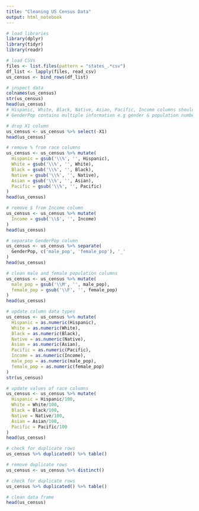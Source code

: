 ```yaml
---
title: "Cleaning US Census Data"
output: html_notebook
---
```


```r
# load libraries
library(dplyr)
library(tidyr)
library(readr)

```

```r
# load CSVs
files <- list.files(pattern = "states_.*csv")
df_list <- lapply(files, read_csv)
us_census <- bind_rows(df_list)
```

```r
# inspect data
colnames(us_census)
str(us_census)
head(us_census)
# Hispanic, White, Black, Native, Asian, Pacific, Income columns should be in numeric
# GenderPop contains multiple information e.g gender & population number

```

```r
# drop X1 column
us_census <- us_census %>% select(-X1)
head(us_census)

```

```r
# remove % from race columns
us_census <- us_census %>% mutate(
  Hispanic = gsub('\\%', '', Hispanic),
  White = gsub('\\%', '', White),
  Black = gsub('\\%', '', Black),
  Native = gsub('\\%', '', Native),
  Asian = gsub('\\%', '', Asian),
  Pacific = gsub('\\%', '', Pacific)
)
head(us_census)

```

```r
# remove $ from Income column
us_census <- us_census %>% mutate(
  Income = gsub('\\$', '', Income)
)
head(us_census)

```

```r
# separate GenderPop column
us_census <- us_census %>% separate(
  GenderPop, c('male_pop', 'female_pop'), '_'
)
head(us_census)

```

```r
# clean male and female population columns
us_census <- us_census %>% mutate(
  male_pop = gsub('\\M', '', male_pop),
  female_pop = gsub('\\F', '', female_pop)
)
head(us_census)
```

```r
# update column data types
us_census <- us_census %>% mutate(
  Hispanic = as.numeric(Hispanic),
  White = as.numeric(White),
  Black = as.numeric(Black),
  Native = as.numeric(Native),
  Asian = as.numeric(Asian),
  Pacific = as.numeric(Pacific),
  Income = as.numeric(Income),
  male_pop = as.numeric(male_pop),
  female_pop = as.numeric(female_pop)
)
str(us_census)

```

```r
# update values of race columns
us_census <- us_census %>% mutate(
  Hispanic = Hispanic/100,
  White = White/100,
  Black = Black/100,
  Native = Native/100,
  Asian = Asian/100,
  Pacific = Pacific/100
)
head(us_census)

```

```r
# check for duplicate rows
us_census %>% duplicated() %>% table()


```

```r
# remove duplicate rows
us_census <- us_census %>% distinct()

```

```r
# check for duplicate rows
us_census %>% duplicated() %>% table()

```

```r
# clean data frame
head(us_census)
```
